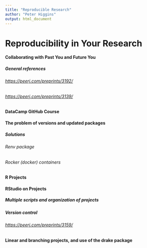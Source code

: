 ```yaml
---
title: "Reproducible Research"
author: "Peter Higgins"
output: html_document
---
```



# Reproducibility in Your Research


####	Collaborating with Past You and Future You

#####	General references 

######  <https://peerj.com/preprints/3192/>

######  <https://peerj.com/preprints/3139/> 

#### DataCamp GitHub Course

####		The problem of versions and updated packages
#####		Solutions
###### Renv package
###### Rocker (docker) containers

####	R Projects
####  RStudio on Projects
#####	Multiple scripts and organization of projects
##### Version control 
###### <https://peerj.com/preprints/3159/>

####	Linear and branching projects, and use of the drake package
